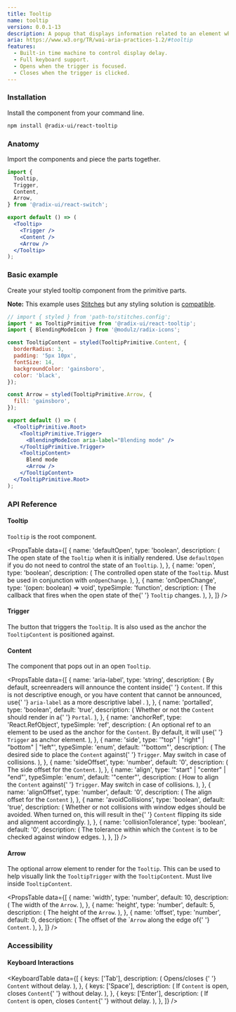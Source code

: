 ```yaml
---
title: Tooltip
name: tooltip
version: 0.0.1-13
description: A popup that displays information related to an element when the element receives keyboard focus or the mouse hovers over it.
aria: https://www.w3.org/TR/wai-aria-practices-1.2/#tooltip
features:
  - Built-in time machine to control display delay.
  - Full keyboard support.
  - Opens when the trigger is focused.
  - Closes when the trigger is clicked.
---
```


### Installation

Install the component from your command line.

```bash
npm install @radix-ui/react-tooltip
```

### Anatomy

Import the components and piece the parts together.

```jsx
import {
  Tooltip,
  Trigger,
  Content,
  Arrow,
} from '@radix-ui/react-switch';

export default () => (
  <Tooltip>
    <Trigger />
    <Content />
    <Arrow />
  </Tooltip>
);
```

### Basic example

Create your styled tooltip component from the primitive parts.

**Note:** This example uses [Stitches](https://stitches.dev) but any styling solution is [compatible](../overview/styling).

```jsx live manual
// import { styled } from 'path-to/stitches.config';
import * as TooltipPrimitive from '@radix-ui/react-tooltip';
import { BlendingModeIcon } from '@modulz/radix-icons';

const TooltipContent = styled(TooltipPrimitive.Content, {
  borderRadius: 3,
  padding: '5px 10px',
  fontSize: 14,
  backgroundColor: 'gainsboro',
  color: 'black',
});

const Arrow = styled(TooltipPrimitive.Arrow, {
  fill: 'gainsboro',
});

export default () => (
  <TooltipPrimitive.Root>
    <TooltipPrimitive.Trigger>
      <BlendingModeIcon aria-label="Blending mode" />
    </TooltipPrimitive.Trigger>
    <TooltipContent>
      Blend mode
      <Arrow />
    </TooltipContent>
  </TooltipPrimitive.Root>
);
```

### API Reference

#### Tooltip

`Tooltip` is the root component.

<PropsTable
  data={[
    {
      name: 'defaultOpen',
      type: 'boolean',
      description: (
        <span>
          The open state of the <Code>Tooltip</Code> when it is
          initially rendered. Use <Code>defaultOpen</Code> if you do
          not need to control the state of an <Code>Tooltip</Code>.
        </span>
      ),
    },
    {
      name: 'open',
      type: 'boolean',
      description: (
        <span>
          The controlled open state of the <Code>Tooltip</Code>. Must
          be used in conjunction with <Code>onOpenChange</Code>.
        </span>
      ),
    },
    {
      name: 'onOpenChange',
      type: '(open: boolean) => void',
      typeSimple: 'function',
      description: (
        <span>
          The callback that fires when the open state of the{' '}
          <Code>Tooltip</Code> changes.
        </span>
      ),
    },
  ]}
/>

#### Trigger

The button that triggers the `Tooltip`. It is also used as the anchor the `TooltipContent` is positioned against.

#### Content

The component that pops out in an open `Tooltip`.

<PropsTable
  data={[
    {
      name: 'aria-label',
      type: 'string',
      description: (
        <span>
          By default, screenreaders will announce the content inside{' '}
          <Code>Content</Code>. If this is not descriptive enough, or
          you have content that cannot be announced, use{' '}
          <Code>aria-label</Code> as a more descriptive label .
        </span>
      ),
    },
    {
      name: 'portalled',
      type: 'boolean',
      default: 'true',
      description: (
        <span>
          Whether or not the <Code>Content</Code> should render in a{' '}
          <Code>Portal</Code>.
        </span>
      ),
    },
    {
      name: 'anchorRef',
      type: 'React.RefObject<MeasurableElement>',
      typeSimple: 'ref',
      description: (
        <span>
          An optional ref to an element to be used as the anchor for
          the <Code>Content</Code>. By default, it will use{' '}
          <Code>Trigger</Code> as anchor element.
        </span>
      ),
    },
    {
      name: 'side',
      type: '"top" | "right" | "bottom" | "left"',
      typeSimple: 'enum',
      default: '"bottom"',
      description: (
        <span>
          The desired side to place the <Code>Content</Code> against{' '}
          <Code>Trigger</Code>. May switch in case of collisions.
        </span>
      ),
    },
    {
      name: 'sideOffset',
      type: 'number',
      default: '0',
      description: (
        <span>
          The side offset for the <Code>Content</Code>.
        </span>
      ),
    },
    {
      name: 'align',
      type: '"start" | "center" | "end"',
      typeSimple: 'enum',
      default: '"center"',
      description: (
        <span>
          How to align the <Code>Content</Code> against{' '}
          <Code>Trigger</Code>. May switch in case of collisions.
        </span>
      ),
    },
    {
      name: 'alignOffset',
      type: 'number',
      default: '0',
      description: (
        <span>
          The align offset for the <Code>Content</Code>
        </span>
      ),
    },
    {
      name: 'avoidCollisions',
      type: 'boolean',
      default: 'true',
      description: (
        <span>
          Whether or not collisions with window edges should be
          avoided. When turned on, this will result in the{' '}
          <Code>Content</Code> flipping its side and alignment
          accordingly.
        </span>
      ),
    },
    {
      name: 'collisionTolerance',
      type: 'boolean',
      default: '0',
      description: (
        <span>
          The tolerance within which the <Code>Content</Code> is to be
          checked against window edges.
        </span>
      ),
    },
  ]}
/>

#### Arrow

The optional arrow element to render for the `Tooltip`. This can be used to help visually link the `TooltipTrigger` with the `TooltipContent`. Must live inside `TooltipContent`.

<PropsTable
  data={[
    {
      name: 'width',
      type: 'number',
      default: 10,
      description: (
        <span>
          The width of the <Code>Arrow</Code>.
        </span>
      ),
    },
    {
      name: 'height',
      type: 'number',
      default: 5,
      description: (
        <span>
          The height of the <Code>Arrow</Code>.
        </span>
      ),
    },
    {
      name: 'offset',
      type: 'number',
      default: 0,
      description: (
        <span>
          The offset of the `<Code>Arrow</Code> along the edge of{' '}
          <Code>Content</Code>.
        </span>
      ),
    },
  ]}
/>

### Accessibility

#### Keyboard Interactions

<KeyboardTable
  data={[
    {
      keys: ['Tab'],
      description: (
        <span>
          Opens/closes {' '}
          <Code>Content</Code> without delay.
        </span>
      ),
    },
    {
      keys: ['Space'],
      description: (
        <span>
          If <Code>Content</Code> is open, closes <Code>Content</Code>{' '}
          without delay.
        </span>
      ),
    },
    {
      keys: ['Enter'],
      description: (
        <span>
          If <Code>Content</Code> is open, closes <Code>Content</Code>{' '}
          without delay.
        </span>
      ),
    },
  ]}
/>
